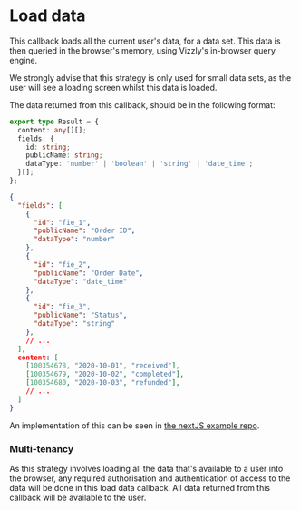 # Load data

This callback loads all the current user's data, for a data set. This data is then queried in the browser's memory, using Vizzly's in-browser query engine.

We strongly advise that this strategy is only used for small data sets, as the user will see a loading screen whilst this data is loaded.

The data returned from this callback, should be in the following format:



<Tabs>
<TabItem value="type" label="Type definition">

```typescript
export type Result = {
  content: any[][];
  fields: {
    id: string;
    publicName: string;
    dataType: 'number' | 'boolean' | 'string' | 'date_time';
  }[];
};
```
</TabItem>
<TabItem value="example" label="Example">

```json
{
  "fields": [
    {
      "id": "fie_1",
      "publicName": "Order ID",
      "dataType": "number"
    },
    {
      "id": "fie_2",
      "publicName": "Order Date",
      "dataType": "date_time"
    },
    {
      "id": "fie_3",
      "publicName": "Status",
      "dataType": "string"
    },
    // ...
  ],
  content: [
    [100354678, "2020-10-01", "received"],
    [100354679, "2020-10-02", "completed"],
    [100354680, "2020-10-03", "refunded"],
    // ...
  ]
}
```
</TabItem>
</Tabs>

An implementation of this can be seen in [the nextJS example repo](https://github.com/vizzly-co/library-examples/blob/b962329aa4e0d8ba3c49595e69120e1be8cdcfbb/examples/next-js/pages/in-browser.jsx#L14-L26).


### Multi-tenancy

As this strategy involves loading all the data that's available to a user into the browser, any required authorisation and authentication of access to the data will be done in this load data callback. All data returned from this callback will be available to the user.